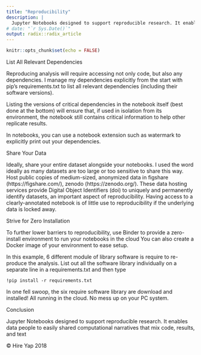 ```yaml
---
title: "Reproducibility"
description: |
  Jupyter Notebooks designed to support reproducible research. It enables code, results and text to be easily shared.
# date: "`r Sys.Date()`"
output: radix::radix_article
---
```


```r
knitr::opts_chunk$set(echo = FALSE)
```
List All Relevant Dependencies

Reproducing analysis will require accessing not only code, but also any dependencies. I manage my dependencies explicitly from the start with pip’s requirements.txt to list all relevant dependencies (including their software versions).

Listing the versions of critical dependencies in the notebook itself (best done at the bottom) will ensure that, if used in isolation from its environment, the notebook still contains critical information to help other replicate results.

In notebooks, you can use a notebook extension such as watermark to explicitly print out your dependencies.

Share Your Data

Ideally, share your entire dataset alongside your notebooks. I used the word ideally as many datasets are too large or too sensitive to share this way. Host public copies of medium-sized, anonymized data in figshare (https://figshare.com/), zenodo (https://zenodo.org/). These data hosting services provide Digital Object Identifiers (doi) to uniquely and permanently identify datasets, an important aspect of reproducibility. Having access to a clearly-annotated notebook is of little use to reproducibility if the underlying data is locked away.

Strive for Zero Installation

To further lower barriers to reproducibility, use Binder to provide a zero-install environment to run your notebooks in the cloud You can also create a Docker image of your environment to ease setup.

In this example, 6 different module of library software is require to re-produce the analysis. List out all the software library individually on a separate line in a requirements.txt and then type

`!pip install -r requirements.txt`


In one fell swoop, the six require software library are download and installed! All running in the cloud. No mess up on your PC system.

Conclusion

Jupyter Notebooks designed to support reproducible research. It enables data people to easily shared computational narratives that mix code, results, and text

© Hire Yap 2018





